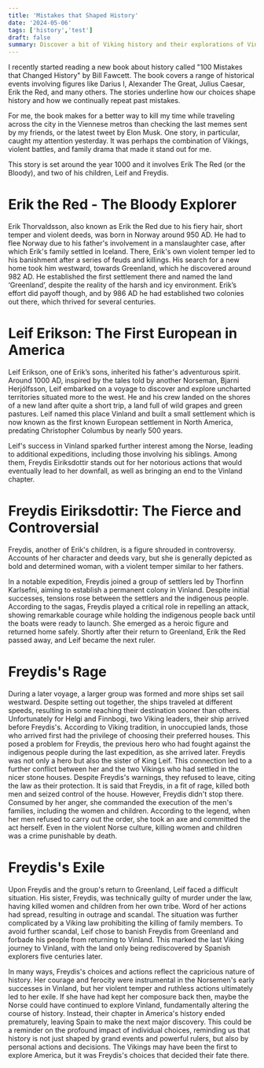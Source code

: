 ```yaml
---
title: 'Mistakes that Shaped History'
date: '2024-05-06'
tags: ['history','test']
draft: false
summary: Discover a bit of Viking history and their explorations of Vinland (North America), and how the actions of one single individual brought an early end to Viking colonization of America, changing the course of history.
---
```


I recently started reading a new book about history called "100 Mistakes that Changed History" by Bill Fawcett. The book covers a range of historical events involving figures like Darius I, Alexander The Great, Julius Caesar, Erik the Red, and many others. The stories underline how our choices shape history and how we continually repeat past mistakes.

For me, the book makes for a better way to kill my time while traveling across the city in the Viennese metros than checking the last memes sent by my friends, or the latest tweet by Elon Musk. One story, in particular, caught my attention yesterday. It was perhaps the combination of Vikings, violent battles, and family drama that made it stand out for me.

This story is set around the year 1000 and it involves Erik The Red (or the Bloody), and two of his children, Leif and Freydis.

<h1>Erik the Red - The Bloody Explorer</h1>

Erik Thorvaldsson, also known as Erik the Red due to his fiery hair, short temper and violent deeds, was born in Norway around 950 AD. He had to flee Norway due to his father's involvement in a manslaughter case, after which Erik's family settled in Iceland. There, Erik's own violent temper led to his banishment after a series of feuds and killings. His search for a new home took him westward, towards Greenland, which he discovered around 982 AD. He established the first settlement there and named the land ‘Greenland’, despite the reality of the harsh and icy environment. Erik’s effort did payoff though, and by 986 AD he had established two colonies out there, which thrived for several centuries.

<h1>Leif Erikson: The First European in America </h1> 

Leif Erikson, one of Erik’s sons, inherited his father's adventurous spirit. Around 1000 AD, inspired by the tales told by another Norseman, Bjarni Herjólfsson, Leif embarked on a voyage to discover and explore uncharted territories situated more to the west. He and his crew landed on the shores of a new land after quite a short trip, a land full of wild grapes and green pastures. Leif named this place Vinland and built a small settlement which is now known as the first known European settlement in North America, predating Christopher Columbus by nearly 500 years. 

Leif's success in Vinland sparked further interest among the Norse, leading to additional expeditions, including those involving his siblings. Among them, Freydis Eiriksdottir stands out for her notorious actions that would eventually lead to her downfall, as well as bringing an end to the Vinland chapter.

<h1>Freydis Eiriksdottir: The Fierce and Controversial</h1>

Freydis, another of Erik's children, is a figure shrouded in controversy. Accounts of her character and deeds vary, but she is generally depicted as bold and determined woman, with a violent temper similar to her fathers.

In a notable expedition, Freydis joined a group of settlers led by Thorfinn Karlsefni, aiming to establish a permanent colony in Vinland. Despite initial successes, tensions rose between the settlers and the indigenous people. According to the sagas, Freydis played a critical role in repelling an attack, showing remarkable courage while holding the indigenous people back until the boats were ready to launch. She emerged as a heroic figure and returned home safely. Shortly after their return to Greenland, Erik the Red passed away, and Leif became the next ruler.

<h1>Freydis's Rage</h1>
During a later voyage, a larger group was formed and more ships set sail westward. Despite setting out together, the ships traveled at different speeds, resulting in some reaching their destination sooner than others. Unfortunately for Helgi and Finnbogi, two Viking leaders, their ship arrived before Freydis's. According to Viking tradition, in unoccupied lands, those who arrived first had the privilege of choosing their preferred houses. This posed a problem for Freydis, the previous hero who had fought against the indigenous people during the last expedition, as she arrived later. Freydis was not only a hero but also the sister of King Leif. This connection led to a further conflict between her and the two Vikings who had settled in the nicer stone houses. Despite Freydis's warnings, they refused to leave, citing the law as their protection. It is said that Freydis, in a fit of rage, killed both men and seized control of the house. However, Freydis didn't stop there. Consumed by her anger, she commanded the execution of the men's families, including the women and children. According to the legend, when her men refused to carry out the order, she took an axe and committed the act herself. Even in the violent Norse culture, killing women and children was a crime punishable by death.

<h1>Freydis's Exile</h1>

Upon Freydis and the group's return to Greenland, Leif faced a difficult situation. His sister, Freydis, was technically guilty of murder under the law, having killed women and children from her own tribe. Word of her actions had spread, resulting in outrage and scandal. The situation was further complicated by a Viking law prohibiting the killing of family members. To avoid further scandal, Leif chose to banish Freydis from Greenland and forbade his people from returning to Vinland. This marked the last Viking journey to Vinland, with the land only being rediscovered by Spanish explorers five centuries later.

In many ways, Freydis's choices and actions reflect the capricious nature of history. Her courage and ferocity were instrumental in the Norsemen's early successes in Vinland, but her violent temper and ruthless actions ultimately led to her exile. If she have had kept her composure back then, maybe the Norse could have continued to explore Vinland, fundamentally altering the course of history. Instead, their chapter in America's history ended prematurely, leaving Spain to make the next major discovery. This could be a reminder on the profound impact of individual choices, reminding us that history is not just shaped by grand events and powerful rulers, but also by personal actions and decisions. The Vikings may have been the first to explore America, but it was Freydis's choices that decided their fate there.
